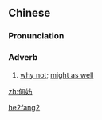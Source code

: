 ==Chinese==
{{zh-forms}}

===Pronunciation===
{{zh-pron
|m=héfáng
|c=ho4 fong4
|cat=adv
}}

===Adverb===
{{zh-adv}}

# {{lb|zh|literary}} [[why not]]; [[might as well]]

[[Category:Mandarin literary terms|he2fang2]]

[[zh:何妨]]